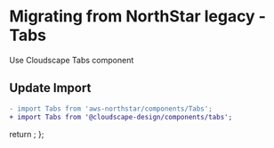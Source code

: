 
<Meta title="Migration/Tabs" />

# Migrating from NorthStar legacy - Tabs

Use <Link href='https://cloudscape.design/components/tabs' target='_blank'>Cloudscape Tabs component</Link>

## Update Import

```diff
- import Tabs from 'aws-northstar/components/Tabs';
+ import Tabs from '@cloudscape-design/components/tabs';
```

  return <SyntaxHighlighter/>;
};